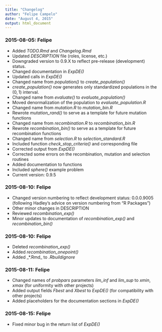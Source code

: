 ```yaml
---
title: "Changelog"
author: "Felipe Campelo"
date: "August 4, 2015"
output: html_document
---
```


### 2015-08-05: Felipe  
- Added _TODO.Rmd_ and _Changelog.Rmd_
- Updated _DESCRIPTION_ file (roles, license, etc.)
- Downgraded version to 0.9.X  to reflect pre-release (development) status.
- Changed documentation in _ExpDE()_
- Updated calls in _ExpDE()_
- Changed name from _population()_ to *create_population()*
- *create_population()* now generates only standardized populations in the 
    $(0,1)$ interval.
- Changed name from _evaluate()_ to *evaluate_population()*
- Moved denormalization of the population to *evaluate_population.R*
- Changed name from _mutation.R_ to *mutation_bin.R*
- Rewrote *mutation_rand()* to serve as a template for future mutation functions
- Changed name from _recombination.R_ to *recombination_bin.R*
- Rewrote *recombination_bin()* to serve as a template for future recombination 
    functions
- Changed name from _selection.R_ to *selection_standard.R*
- Included function *check_stop_criteria()* and corresponding file
- Corrected output from _ExpDE()_
- Corrected some errors on the recombination, mutation and selection routines
- Added documentation to functions
- Included *sphere()* example problem
- Current version: 0.9.5


### 2015-08-10: Felipe  
- Changed version numbering to reflect development status: 0.0.0.9005 (following 
  Hadley's advice on version numbering from "R Packages")
- Other minor changes in DESCRIPTION
- Reviewed *recombination_exp()*
- Minor updates to documentation of *recombination_exp()* and 
  *recombination_bin()*

### 2015-08-10: Felipe  
- Deleted *recombination_exp()*
- Added *recombination_onepoint()*
- Added _*.Rmd_ to _.Rbuildignore_

### 2015-08-11: Felipe  
- Changed names of _probpars_ parameters *lim_inf* and *lim_sup* to *xmin*, *xmax* (for uniformity with other projects)
- Added output fields _Fbest_ and _Xbest_ to *ExpDE()* 
(for compatibility with other projects)
- Added placeholders for the documentation sections in *ExpDE()*

### 2015-08-15: Felipe  
- Fixed minor bug in the return list of *ExpDE()*